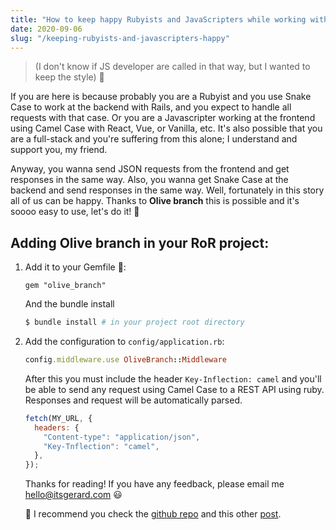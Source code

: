 ```yaml
---
title: "How to keep happy Rubyists and JavaScripters while working with REST APIs 🐫🐍"
date: 2020-09-06
slug: "/keeping-rubyists-and-javascripters-happy"
---
```


> (I don't know if JS developer are called in that way, but I wanted to keep the style) 👀

If you are here is because probably you are a Rubyist and you use Snake Case to work at the backend with Rails, and you expect to handle all requests with that case. Or you are a Javascripter working at the frontend using Camel Case with React, Vue, or Vanilla, etc. It's also possible that you are a full-stack and you're suffering from this alone; I understand and support you, my friend.

Anyway, you wanna send JSON requests from the frontend and get responses in the same way. Also, you wanna get Snake Case at the backend and send responses in the same way. Well, fortunately in this story all of us can be happy. Thanks to **Olive branch** this is possible and it's soooo easy to use, let's do it! 👐

## Adding Olive branch in your RoR project:

1. Add it to your Gemfile 💎:

   ```:title=.Gemfile
   gem "olive_branch"
   ```

   And the bundle install

   ```bash
   $ bundle install # in your project root directory
   ```

2. Add the configuration to `config/application.rb`:

   ```:title=config/application.rb
   config.middleware.use OliveBranch::Middleware
   ```

   After this you must include the header `Key-Inflection: camel` and you'll be able to send any request using Camel Case to a REST API using ruby. Responses and request will be automatically parsed.

   ```js
   fetch(MY_URL, {
     headers: {
       "Content-type": "application/json",
       "Key-Tnflection": "camel",
     },
   });
   ```

   Thanks for reading! If you have any feedback, please email me <hello@itsgerard.com> 😃

   📌 I recommend you check the [github repo](https://github.com/vigetlabs/olive_branch) and this other [post](https://www.viget.com/articles/introducing-olivebranch/).
